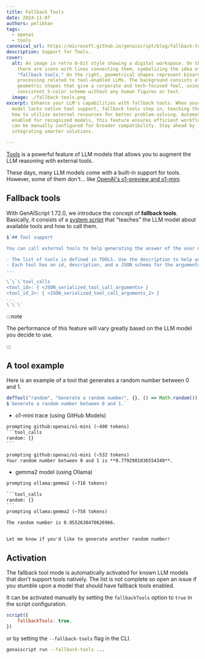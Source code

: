 ```yaml
---
title: Fallback Tools
date: 2024-11-07
authors: pelikhan
tags:
  - openai
  - tools
canonical_url: https://microsoft.github.io/genaiscript/blog/fallback-tools
description: Support for Tools.
cover:
  alt: An image in retro 8-bit style showing a digital workspace. On the left,
    there are icons with lines connecting them, symbolizing the idea of
    "fallback tools." On the right, geometrical shapes represent binary code
    processing related to tool-enabled LLMs. The background consists of basic
    geometric shapes that give a corporate and tech-focused feel, using a
    consistent 5-color scheme without any human figures or text.
  image: ./fallback-tools.png
excerpt: Enhance your LLM's capabilities with fallback tools. When your chosen
  model lacks native tool support, fallback tools step in, teaching the model
  how to utilize external resources for better problem-solving. Automatically
  enabled for recognized models, this feature ensures efficient workflows and
  can be manually configured for broader compatibility. Stay ahead by
  integrating smarter solutions.

---
```



<BlogNarration />

[Tools](/genaiscript/reference/scripts/tools) is a powerful feature of LLM models
that allows you to augment the LLM reasoning with external tools.

These days, many LLM models come with a built-in support for tools. However, some of them
don't... like [OpenAI's o1-preview and o1-mini](https://platform.openai.com/docs/guides/reasoning).

## Fallback tools

With GenAIScript 1.72.0, we introduce the concept of **fallback tools**.
Basically, it consists of a [system script](/genaiscript/reference/scripts/system#systemtool_calls) that "teaches" the LLM model about available tools and how to call them.

```js wrap
$`## Tool support

You can call external tools to help generating the answer of the user questions.

- The list of tools is defined in TOOLS. Use the description to help you choose the best tools.
- Each tool has an id, description, and a JSON schema for the arguments.
...

\`\`\`tool_calls
<tool_id>: { <JSON_serialized_tool_call_arguments> }
<tool_id_2>: { <JSON_serialized_tool_call_arguments_2> }
...
\`\`\`
```

:::note

The performance of this feature will vary greatly based on the LLM model you decide to use.

:::

## A tool example

Here is an example of a tool that generates a random number between 0 and 1.

```js
defTool("random", "Generate a random number", {}, () => Math.random())
$`Generate a random number between 0 and 1.`
```

- o1-mini trace (using GitHub Models)

````txt
prompting github:openai/o1-mini (~490 tokens)
```tool_calls
random: {}
```

prompting github:openai/o1-mini (~532 tokens)
Your random number between 0 and 1 is **0.7792901036554349**.
````

- gemma2 model (using Ollama)

````txt
prompting ollama:gemma2 (~716 tokens)

```tool_calls
random: {}
```
prompting ollama:gemma2 (~758 tokens)

The random number is 0.9552638470626966.


Let me know if you'd like to generate another random number!
````

## Activation

The fallback tool mode is automatically activated for known LLM models that don't support tools natively. The list is not complete
so open an issue if you stumble upon a model that should have fallback tools enabled.

It can be activated manually by setting the `fallbackTools` option to `true` in the script configuration.

```js
script({
    fallbackTools: true,
})
```

or by setting the `--fallback-tools` flag in the CLI.

```sh
genaiscript run --fallback-tools ...
```
